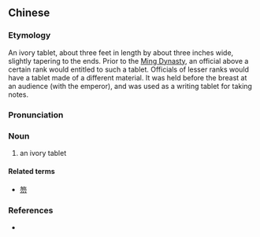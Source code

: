 {{also|象简}}
==Chinese==
{{zh-forms|s=象简}}

===Etymology===
An ivory tablet, about three feet in length by about three inches wide, slightly tapering to the ends. Prior to the [[w:Ming Dynasty|Ming Dynasty]], an official above a certain rank would entitled to such a tablet. Officials of lesser ranks would have a tablet made of a different material. It was held before the breast at an audience (with the emperor), and was used as a writing tablet for taking notes.

===Pronunciation===
{{zh-pron
|m=xiàngjiǎn
|cat=n
}}

===Noun===
{{zh-noun}}

# {{lb|zh|archaic}} an ivory tablet

====Related terms====
* [[笏]]

===References===
* {{cite-book
|last=
|first=
|authorlink=
|coauthors=
|year=
|title=Mathews Chinese-English Dictionary, entry 2193
|publisher=
|location=
|isbn=0674123506
}}